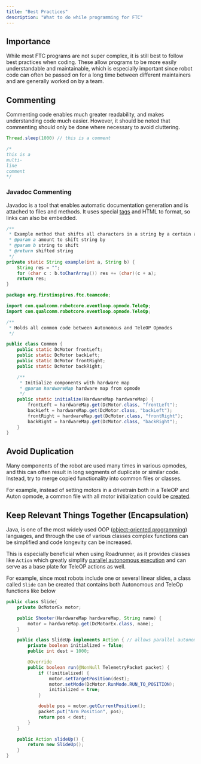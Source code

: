 ```yaml
---
title: "Best Practices"
description: "What to do while programming for FTC"
---
```


## Importance

While most FTC programs are not super complex, it is still best to follow best practices when coding. These allow programs to be more easily understandable and maintainable, which is especially important since robot code can often be passed on for a long time between different maintainers and are generally worked on by a team.

## Commenting

Commenting code enables much greater readability, and makes understanding code much easier. However, it should be noted that commenting should only be done where necessary to avoid cluttering.

```java
Thread.sleep(1000) // this is a comment

/*
this is a
multi-
line
comment
*/
```

### Javadoc Commenting

Javadoc is a tool that enables automatic documentation generation and is attached to files and methods. It uses special [tags](https://www.oracle.com/ca-en/technical-resources/articles/java/javadoc-tool.html) and HTML to format, so links can also be embedded.

```java
/**
 * Example method that shifts all characters in a string by a certain amount
 * @param a amount to shift string by
 * @param b string to shift
 * @return shifted string
 */
private static String example(int a, String b) {
	String res = "";
	for (char c : b.toCharArray()) res += (char)(c + a);
	return res;
}
```

```java
package org.firstinspires.ftc.teamcode;

import com.qualcomm.robotcore.eventloop.opmode.TeleOp;
import com.qualcomm.robotcore.eventloop.opmode.TeleOp;

/**
 * Holds all common code between Autonomous and TeleOP Opmodes
 */

public class Common {
    public static DcMotor frontLeft;
    public static DcMotor backLeft;
    public static DcMotor frontRight;
    public static DcMotor backRight;

	/**
	 * Initialize components with hardware map
	 * @param hardwareMap hardware map from opmode
	 */
	public static initialize(HardwareMap hardwareMap) {
        frontLeft = hardwareMap.get(DcMotor.class, "frontLeft");
        backLeft = hardwareMap.get(DcMotor.class, "backLeft");
        frontRight = hardwareMap.get(DcMotor.class, "frontRight");
        backRight = hardwareMap.get(DcMotor.class, "backRight");
	}
}
```

## Avoid Duplication

Many components of the robot are used many times in various opmodes, and this can often result in long segments of duplicate or similar code. Instead, try to merge copied functionality into common files or classes.

For example, instead of setting motors in a drivetrain both in a TeleOP and Auton opmode, a common file with all motor initialization could be [created](https://mdssrobotics.mintlify.app/structure).

## Keep Relevant Things Together (Encapsulation)

Java, is one of the most widely used OOP ([object-oriented programming](https://www.w3schools.com/java/java_oop.asp)) languages, and through the use of various classes complex functions can be simplified and code longevity can be increased.

This is especially beneficial when using Roadrunner, as it provides classes like `Action`  which greatly simplify [parallel autonomous execution](https://rr.brott.dev/docs/v1-0/actions/) and can serve as a base plate for TeleOP actions as well.

For example, since most robots include one or several linear slides, a class called `Slide`  can be created that contains both Autonomous and TeleOp functions like below

```java
public class Slide{
    private DcMotorEx motor;

    public Shooter(HardwareMap hardwareMap, String name) {
        motor = hardwareMap.get(DcMotorEx.class, name);
    }

    public class SlideUp implements Action { // allows parallel autonomous execution
        private boolean initialized = false;
		public int dest = 1000;

        @Override
        public boolean run(@NonNull TelemetryPacket packet) {
            if (!initialized) {
                motor.setTargetPosition(dest);
        		motor.setMode(DcMotor.RunMode.RUN_TO_POSITION);
                initialized = true;
            }

            double pos = motor.getCurrentPosition();
            packet.put("Arm Position", pos);
            return pos < dest;
        }
    }

    public Action slideUp() {
        return new SlideUp();
    }
}
```